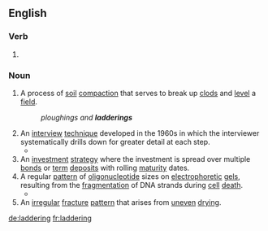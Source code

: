 ==English==

===Verb===
{{head|en|present participle}}

# {{present participle of|ladder|lang=en|nocat=1}}

===Noun===
{{en-noun}}

# {{context|agriculture|lang=en}} A process of [[soil]] [[compaction]] that serves to break up [[clods]] and [[level]] a [[field]].
#: ''ploughings and '''ladderings'''''
# An [[interview]] [[technique]] developed in the 1960s in which the interviewer systematically drills down for greater detail at each step.
#* {{quote-book|title=A Gentle Guide To Research Methods |author=Rugg, Gordon, ‎Petre, & Marian |year=2006 |page=127 |ISBN=0335219276 |passage=With upward '''laddering''' like this, you're going from the bottom of the hierarchy up towards the top, and what you'll typically find is that as you go up the number of branches decreases, so you'll keep hitting the same responses and the same high level goals and values eventually, more or less regardless of where you started from. }}
# An [[investment]] [[strategy]] where the investment is spread over multiple [[bond]]s or [[term]] [[deposit]]s with rolling [[maturity]] dates.
# A regular [[pattern]] of [[oligonucleotide]] sizes on [[electrophoretic]] [[gels]], resulting from the [[fragmentation]] of DNA strands during [[cell]] [[death]]. 
#* {{quote-book|title=Cell Engineering: Apoptosis |author=Mohamed Al-Rubeai & ‎Martin Fussenegger |year=2006  |page=116 |ISBN=1402022174 |passage=For example, tobacco cell cultures grown at 5oC, resulted in a loss of viability relative to control cells and exhibited DNA '''laddering''' (Koukalova et al., 1997). }}
# An [[irregular]] [[fracture]] [[pattern]] that arises from [[uneven]] [[drying]].



[[de:laddering]]
[[fr:laddering]]